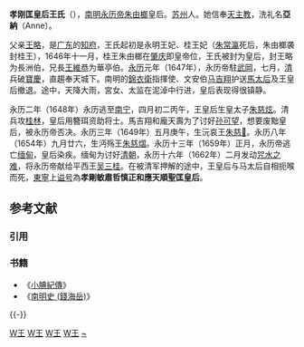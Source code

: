 '''孝刚匡皇后王氏'''（{{bd||？|1662年||catIdx=W王}}），[[南明|南明]][[永历帝|永历帝朱由榔]]皇后。[[苏州|苏州]]人。她信奉[[天主教|天主教]]，洗礼名'''亞納'''（Anne）。

父亲[[王略|王略]]，是[[廣東等處承宣布政使司|广东]]的[[知府|知府]]，王氏起初是永明王妃、桂王妃（[[朱常瀛|朱常瀛]]死后，朱由榔袭封桂王），1646年十一月，桂王朱由榔在[[肇庆府|肇庆]]即皇帝位，王氏被封为皇后，封王略为長洲伯，兄長[[王維恭|王維恭]]为華亭伯。[[永曆_(南明)|永历]]元年（1647年），永历帝駐[[武岡州|武岡]]，七月，[[清朝|清]]兵破[[寶慶府|寶慶]]，直趨奉天城下。南明的[[錦衣衛指揮使司|錦衣衛]]指揮使、文安伯[[马吉翔|马吉翔]]护送[[昭聖太后|馬太后]]及王皇后撤退。途中，天降大雨，宮女、太监在泥淖中行进，皇后表现得很镇静。

永历二年（1648年）永历逃至[[南寧府|南宁]]，四月初二丙午，王皇后生皇太子[[朱慈煊|朱慈炫]]。清兵攻[[桂林|桂林]]，皇后用簪珥资助将士。馬吉翔和龐天壽为了讨好[[孙可望|孙可望]]，想要废黜皇后，被永历帝否决。永历三年（1649年）五月庚午，生沅哀王[[朱慈𤇥|朱慈𤇥]]。永历八年（1654年）九月廿六，生沔殇王[[朱慈熠|朱慈熠]]。永历十三年（1659年）正月，永历帝逃亡[[缅甸|缅甸]]，皇后染疾。缅甸为讨好[[清朝|清朝]]，永历十六年（1662年）二月发动[[咒水之难|咒水之难]]，将永历帝献给平西王[[吴三桂|吴三桂]]。在被清军押解的途中，王皇后与马太后自相扼喉而死，[[明鄭|東寧]]上[[谥号|谥号]]為'''孝剛敏肅哲慎正和應天順聖匡皇后'''。

== 参考文献 ==
=== 引用 ===
{{Reflist}}

=== 书籍 ===
* 《[[小腆紀傳|小腆紀傳]]》
* 《[[南明史_(錢海岳)|南明史 (錢海岳)]]》

{{-}}
{{start box}}
{{s-bef|before=[[孝毅襄皇后|紹宗曾皇后]]}}
{{s-ttl|title=[[:category:明朝皇后|明朝皇后]]|years=1646年—1662年}}
{{s-aft|after=[[:category:清朝皇后|清朝皇后]][[孝诚仁皇后|孝诚仁皇后]]}}
{{end box}}
{{明朝皇后}}
{{中国基督教史|明}}
{{明朝人物小作品}}

[[Category:明朝天主教徒|W王]]
[[Category:南明皇后|W王]]
[[Category:明朝桂王府|W王]]
[[Category:苏州人|W王]]
[[Category:王姓|~]]